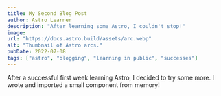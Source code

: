 ```yaml
---
title: My Second Blog Post
author: Astro Learner
description: "After learning some Astro, I couldn't stop!"
image:
url: "https://docs.astro.build/assets/arc.webp"
alt: "Thumbnail of Astro arcs."
pubDate: 2022-07-08
tags: ["astro", "blogging", "learning in public", "successes"]
---
```

After a successful first week learning Astro, I decided to try some more. I wrote and imported a small component from memory!